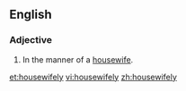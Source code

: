 ==English==
===Adjective===
{{en-adj}}
# In the manner of a [[housewife]].

[[et:housewifely]]
[[vi:housewifely]]
[[zh:housewifely]]
